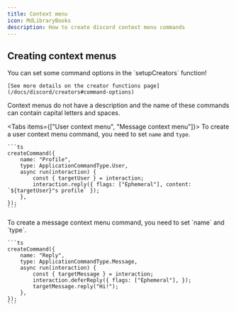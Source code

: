 ```yaml
---
title: Context menu
icon: MdLibraryBooks
description: How to create discord context menu commands
---
```


## Creating context menus

<Callout type="success">
    You can set some command options in the `setupCreators` function!

    [See more details on the creator functions page](/docs/discord/creators#command-options)
</Callout>

Context menus do not have a description and the name of these commands can contain capital letters and spaces.

<Tabs items={["User context menu", "Message context menu"]}>
  <Tab value="User context menu">
    To create a user context menu command, you need to set `name` and `type`.

    ```ts
    createCommand({
        name: "Profile",
        type: ApplicationCommandType.User,
        async run(interaction) {
            const { targetUser } = interaction;
            interaction.reply({ flags: ["Ephemeral"], content: `${targetUser}"s profile` });
        },
    });
    ```
  </Tab>
  <Tab value="Message context menu">
    To create a message context menu command, you need to set `name` and `type`.

    ```ts
    createCommand({
        name: "Reply",
        type: ApplicationCommandType.Message,
        async run(interaction) {
            const { targetMessage } = interaction;
            interaction.deferReply({ flags: ["Ephemeral"], });
            targetMessage.reply("Hi!");
        },
    });
    ```
  </Tab>
</Tabs>